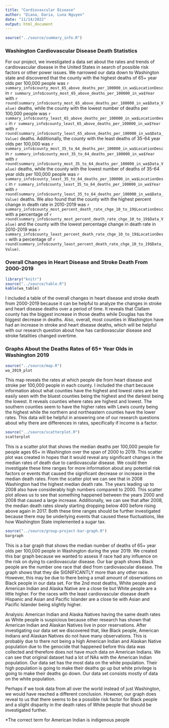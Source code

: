 ```yaml
---
title: "Cardiovascular Disease"
author: "Diana, Daria, Luna Nguyen"
date: "11/14/2022"
output: html_document
---
```


```r
source("../source/summary_info.R")
```

### Washington Cardiovascular Disease Death Statistics

For our project, we investigated a data set about the rates and trends of cardiovascular disease in the
United States in search of possible risk factors or other power issues. We narrowed our data down to
Washington state and discovered that the county with the highest deaths of 65+ year olds per 100,000
people was `r summary_info$county_most_65_above_deaths_per_100000_in_wa$LocationDesc` in
`r summary_info$county_most_65_above_deaths_per_100000_in_wa$Year` with
`r round(summary_info$county_most_65_above_deaths_per_100000_in_wa$Data_Value)`
deaths, while the county with the lowest number of deaths per 100,000 people was
`r summary_info$county_least_65_above_deaths_per_100000_in_wa$LocationDesc` in
`r summary_info$county_least_65_above_deaths_per_100000_in_wa$Year` with
`r round(summary_info$county_least_65_above_deaths_per_100000_in_wa$Data_Value)`
deaths. Additionally, the county with the least deaths of 35-64 year olds per 100,000 was
`r summary_info$county_most_35_to_64_deaths_per_100000_in_wa$LocationDesc` in
`r summary_info$county_most_35_to_64_deaths_per_100000_in_wa$Year` with
`r round(summary_info$county_most_35_to_64_deaths_per_100000_in_wa$Data_Value)`
deaths, while the county with the lowest number of deaths of 35-64 year olds per 100,000 people was
`r summary_info$county_least_35_to_64_deaths_per_100000_in_wa$LocationDesc` in
`r summary_info$county_least_35_to_64_deaths_per_100000_in_wa$Year` with
`r round(summary_info$county_least_35_to_64_deaths_per_100000_in_wa$Data_Value)`
deaths. We also found that the county with the highest percent change in death rate in 2010-2019 was
`r summary_info$county_most_percent_death_rate_chge_10_to_19$LocationDesc` with a percentage of
`r round(summary_info$county_most_percent_death_rate_chge_10_to_19$Data_Value)` and the county with
the lowest percentage change in death rate in 2010-2019 was
`r summary_info$county_least_percent_death_rate_chge_10_to_19$LocationDesc` with a percentage of
`r round(summary_info$county_least_percent_death_rate_chge_10_to_19$Data_Value)`.

### Overall Changes in Heart Disease and Stroke Death From 2000-2019

```r
library("knitr")
source("../source/table.R")
kable(wa_table)
```

I included a table of the overall changes in heart disease and stroke death from 2000-2019 because it can
be helpful to analyze the changes in stroke and heart disease deaths over a period of time. It reveals
that Clallam county has the biggest increase in those deaths while Douglas has the biggest decrease in
deaths. Also, overall, most counties in Washington have had an increase in stroke and heart disease
deaths, which will be helpful with our research question about how has cardiovascular disease and stroke
fatalities changed overtime.

### Graphs About the Deaths Rates of 65+ Year Olds in Washington 2019

```r
source("../source/map.R")
wa_2019_plot
```

This map reveals the rates at which people die from heart disease and stroke per 100,000 people in each
county. I included the chart because information about what counties have the highest and lowest rates
are be easily seen with the bluest counties being the highest and the darkest being the lowest. It
reveals counties where rates are highest and lowest. The southern counties seem to have the higher rates
with Lewis county being the highest while the northern and northeastern counties have the lower rates.
This data will be helpful in answering one of our research questions about why there are differences in
rates, specifically if income is a factor.

```r
source("../source/scatterplot.R")
scatterplot
```

This is a scatter plot that shows the median deaths per 100,000 people for people ages 65+ in Washington
over the span of 2000 to 2019. This scatter plot was created in hopes that it would reveal any
significant changes in the median rates of death due to cardiovascular disease. We could then
investigate these time ranges for more information about any potential risk factors or events that caused
the significant decrease or increase in the median death rates. From the scatter plot we can see that in
2008 Washington had the highest median death rate. The years leading up to 2008 also have considerably
high numbers compared to 2000. This scatter plot allows us to see that something happened between the
years 2000 and 2008 that caused a large increase. Additionally, we can see that after 2008, the median
death rates slowly starting dropping below 400 before rising above again in 2017. Both these time ranges 
should be further investigated because there may be underlying events that caused these fluctuations,
like how Washington State implemented a sugar tax.

```r
source("../source/group-project-bar-graph.R")
bargraph
```

This is a bar graph that shows the median number of deaths of 65+ year olds per 100,000 people in Washington during the year 2019. We created this bar graph because we wanted to assess if race had any influence on the risk on dying to cardiovascular
disease. Our bar graph shows Black people are the number one race that died from cardiovascular disease. The graph shows that they die SIGNIFICANTLY more than any other race. However, this may be due to there being a small amount of observations on Black people in our data set. For the 2nd most deaths, White people and American Indian and Alaska Native are a close tie but White people are a little higher. For the races with the least cardiovascular disease death Hispanic and Asian and Pacific Islander are a close tie with Asian and Pacific Islander being slightly higher. 


Analysis:
American Indian and Alaska Natives having the same death
rates as White people is suspicious because other research has shown that American Indian and Alaskan Natives live in poor reservations. After investigating our data set we discovered that, like Black people, American Indians and Alaskan Natives do not have many observations. This is probably due to there not being a high American Indian and Alaskan Native population due to the genocide that happened before this data was collected and therefore does not have much data on American Indians. We can see that original dataset had a lot of NAs with the American Indian population. Our data set has the most data on the white population. Their high population is going to make their deaths go up but white privilege is going to make their deaths go down. Our data set consists mostly of data on the white population.


Perhaps if we took data from all over the world instead of just
Washington, we would have reached a different conclusion. However, our graph does reveal to us that there seems to be a possible risk factor for Black people and a slight disparity in the death rates of White people that should be investigated further.

*The correct term for American Indian is indigenous people